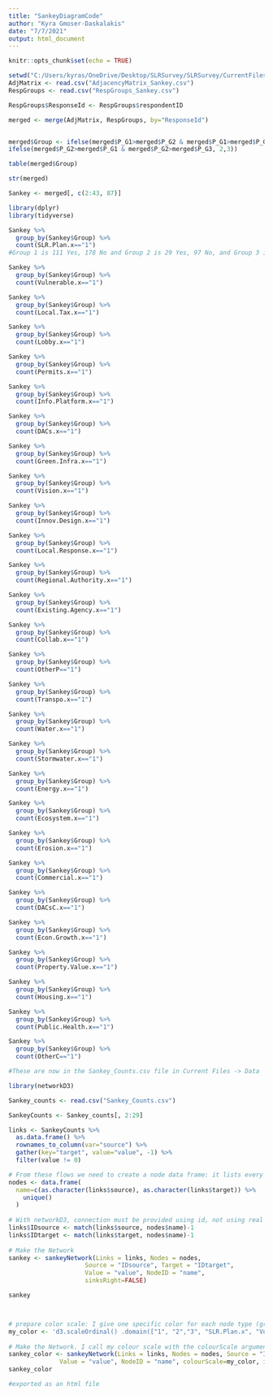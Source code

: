 ```yaml
---
title: "SankeyDiagramCode"
author: "Kyra Gmoser-Daskalakis"
date: "7/7/2021"
output: html_document
---
```


```r
knitr::opts_chunk$set(echo = TRUE)
```



```r
setwd("C:/Users/kyras/OneDrive/Desktop/SLRSurvey/SLRSurvey/CurrentFiles/Data")
AdjMatrix <- read.csv("AdjacencyMatrix_Sankey.csv")
RespGroups <- read.csv("RespGroups_Sankey.csv")

RespGroups$ResponseId <- RespGroups$respondentID

merged <- merge(AdjMatrix, RespGroups, by="ResponseId")


merged$Group <- ifelse(merged$P_G1>merged$P_G2 & merged$P_G1>merged$P_G3, 1, 
ifelse(merged$P_G2>merged$P_G1 & merged$P_G2>merged$P_G3, 2,3))

table(merged$Group)

str(merged)

Sankey <- merged[, c(2:43, 87)]

library(dplyr)
library(tidyverse)

Sankey %>% 
  group_by(Sankey$Group) %>% 
  count(SLR.Plan.x=="1")
#Group 1 is 111 Yes, 178 No and Group 2 is 29 Yes, 97 No, and Group 3 is 121 Yes, 162 No

Sankey %>% 
  group_by(Sankey$Group) %>% 
  count(Vulnerable.x=="1")

Sankey %>% 
  group_by(Sankey$Group) %>% 
  count(Local.Tax.x=="1")

Sankey %>% 
  group_by(Sankey$Group) %>% 
  count(Lobby.x=="1")

Sankey %>% 
  group_by(Sankey$Group) %>% 
  count(Permits.x=="1")

Sankey %>% 
  group_by(Sankey$Group) %>% 
  count(Info.Platform.x=="1")

Sankey %>% 
  group_by(Sankey$Group) %>% 
  count(DACs.x=="1")

Sankey %>% 
  group_by(Sankey$Group) %>% 
  count(Green.Infra.x=="1")

Sankey %>% 
  group_by(Sankey$Group) %>% 
  count(Vision.x=="1")

Sankey %>% 
  group_by(Sankey$Group) %>% 
  count(Innov.Design.x=="1")

Sankey %>% 
  group_by(Sankey$Group) %>% 
  count(Local.Response.x=="1")

Sankey %>% 
  group_by(Sankey$Group) %>% 
  count(Regional.Authority.x=="1")

Sankey %>% 
  group_by(Sankey$Group) %>% 
  count(Existing.Agency.x=="1")

Sankey %>% 
  group_by(Sankey$Group) %>% 
  count(Collab.x=="1")

Sankey %>% 
  group_by(Sankey$Group) %>% 
  count(OtherP=="1")

Sankey %>% 
  group_by(Sankey$Group) %>% 
  count(Transpo.x=="1")

Sankey %>% 
  group_by(Sankey$Group) %>% 
  count(Water.x=="1")

Sankey %>% 
  group_by(Sankey$Group) %>% 
  count(Stormwater.x=="1")

Sankey %>% 
  group_by(Sankey$Group) %>% 
  count(Energy.x=="1")

Sankey %>% 
  group_by(Sankey$Group) %>% 
  count(Ecosystem.x=="1")

Sankey %>% 
  group_by(Sankey$Group) %>% 
  count(Erosion.x=="1")

Sankey %>% 
  group_by(Sankey$Group) %>% 
  count(Commercial.x=="1")

Sankey %>% 
  group_by(Sankey$Group) %>% 
  count(DACsC.x=="1")

Sankey %>% 
  group_by(Sankey$Group) %>% 
  count(Econ.Growth.x=="1")

Sankey %>% 
  group_by(Sankey$Group) %>% 
  count(Property.Value.x=="1")

Sankey %>% 
  group_by(Sankey$Group) %>% 
  count(Housing.x=="1")

Sankey %>% 
  group_by(Sankey$Group) %>% 
  count(Public.Health.x=="1")

Sankey %>% 
  group_by(Sankey$Group) %>% 
  count(OtherC=="1")

#These are now in the Sankey_Counts.csv file in Current Files -> Data

```



```r
library(networkD3)

Sankey_counts <- read.csv("Sankey_Counts.csv")

SankeyCounts <- Sankey_counts[, 2:29]

links <- SankeyCounts %>% 
  as.data.frame() %>% 
  rownames_to_column(var="source") %>% 
  gather(key="target", value="value", -1) %>%
  filter(value != 0)

# From these flows we need to create a node data frame: it lists every entities involved in the flow
nodes <- data.frame(
  name=c(as.character(links$source), as.character(links$target)) %>% 
    unique()
  )
 
# With networkD3, connection must be provided using id, not using real name like in the links dataframe.. So we need to reformat it.
links$IDsource <- match(links$source, nodes$name)-1 
links$IDtarget <- match(links$target, nodes$name)-1
 
# Make the Network
sankey <- sankeyNetwork(Links = links, Nodes = nodes,
                     Source = "IDsource", Target = "IDtarget",
                     Value = "value", NodeID = "name", 
                     sinksRight=FALSE)

sankey



# prepare color scale: I give one specific color for each node type (group, policy, concern)
my_color <- 'd3.scaleOrdinal() .domain(["1", "2","3", "SLR.Plan.x", "Vulnerable.x", "Local.Tax.x",, "Lobby.x", "Permits.x", "Info.Platform.x", "DACs.x", "Green.Infra.x", "Vision.x", "Innov.Design.x", "Local.Response.x", "Regional.Authority.x", "Existing.Agency.x", "Collab.x", "OtherP", "Transpo.x", "Water.x", "Stormwater.x", "Energy.x", "Ecosystem.x", "Erosion.x", "Commercial.x", "DACsC.x", "Econ.Growth.x", "Property.Value.x", "Housing.x", "Public.Health.x", "OtherC"]) .range(["blue", "blue" , "blue", "green", "green", "green", "green", "green", "green", "green", "green", "green", "green", "green", "green", "green", "green", "green", "yellow", "yellow", "yellow", "yellow", "yellow", "yellow", "yellow", "yellow", "yellow", "yellow", "yellow", "yellow", "yellow", "yellow"])'
 
# Make the Network. I call my colour scale with the colourScale argument
sankey_color <- sankeyNetwork(Links = links, Nodes = nodes, Source = "IDsource", Target = "IDtarget", 
              Value = "value", NodeID = "name", colourScale=my_color, iterations=0)
sankey_color

#exported as an html file
```

